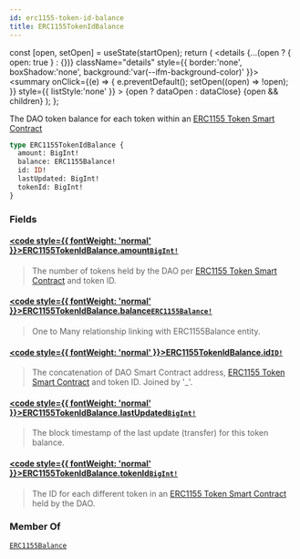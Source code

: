```yaml
---
id: erc1155-token-id-balance
title: ERC1155TokenIdBalance
---
```









  const [open, setOpen] = useState(startOpen);
  return (
    <details {...(open ? { open: true } : {})} className="details" style={{ border:'none', boxShadow:'none', background:'var(--ifm-background-color)' }}>
      <summary
        onClick={(e) => {
          e.preventDefault();
          setOpen((open) => !open);
        }}
        style={{ listStyle:'none' }}
      >
      {open ? dataOpen : dataClose}
      </summary>
      {open && children}
    </details>
  );
};








The DAO token balance for each token within an [ERC1155 Token Smart Contract](https://eips.ethereum.org/EIPS/eip-1155)


```graphql
type ERC1155TokenIdBalance {
  amount: BigInt!
  balance: ERC1155Balance!
  id: ID!
  lastUpdated: BigInt!
  tokenId: BigInt!
}
```




### Fields

#### [<code style={{ fontWeight: 'normal' }}>ERC1155TokenIdBalance.<b>amount</b></code>](#)<Bullet />[`BigInt!`](/docs/next/subgraph/reference-guide/scalars/big-int) <Badge class="badge badge--secondary" text="non-null"/> <Badge class="badge badge--secondary" text="scalar"/> 
> 
> 
>  The number of tokens held by the DAO per [ERC1155 Token Smart Contract](https://eips.ethereum.org/EIPS/eip-1155) and token ID. 
> 

#### [<code style={{ fontWeight: 'normal' }}>ERC1155TokenIdBalance.<b>balance</b></code>](#)<Bullet />[`ERC1155Balance!`](/docs/next/subgraph/reference-guide/objects/erc1155-balance) <Badge class="badge badge--secondary" text="non-null"/> <Badge class="badge badge--secondary" text="object"/> 
> 
> 
>  One to Many relationship linking with ERC1155Balance entity. 
> 

#### [<code style={{ fontWeight: 'normal' }}>ERC1155TokenIdBalance.<b>id</b></code>](#)<Bullet />[`ID!`](/docs/next/subgraph/reference-guide/scalars/id) <Badge class="badge badge--secondary" text="non-null"/> <Badge class="badge badge--secondary" text="scalar"/> 
> 
> 
>  The concatenation of DAO Smart Contract address, [ERC1155 Token Smart Contract](https://eips.ethereum.org/EIPS/eip-1155) and token ID. Joined by '_'. 
> 

#### [<code style={{ fontWeight: 'normal' }}>ERC1155TokenIdBalance.<b>lastUpdated</b></code>](#)<Bullet />[`BigInt!`](/docs/next/subgraph/reference-guide/scalars/big-int) <Badge class="badge badge--secondary" text="non-null"/> <Badge class="badge badge--secondary" text="scalar"/> 
> 
> 
>  The block timestamp of the last update (transfer) for this token balance. 
> 

#### [<code style={{ fontWeight: 'normal' }}>ERC1155TokenIdBalance.<b>tokenId</b></code>](#)<Bullet />[`BigInt!`](/docs/next/subgraph/reference-guide/scalars/big-int) <Badge class="badge badge--secondary" text="non-null"/> <Badge class="badge badge--secondary" text="scalar"/> 
> 
> 
>  The ID for each different token in an [ERC1155 Token Smart Contract](https://eips.ethereum.org/EIPS/eip-1155) held by the DAO. 
> 





### Member Of

[`ERC1155Balance`](/docs/next/subgraph/reference-guide/objects/erc1155-balance)  <Badge class="badge badge--secondary" text="object"/>

